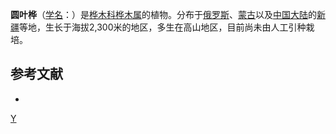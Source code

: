 {{Speciesbox 
| genus = Betula
| species = rotundifolia
| status = NE
| status_system = IUCN3.1
| authority = Spach
}}

'''圆叶桦'''（[[学名|学名]]：{{lang|la|''Betula rotundifolia''}}）是[[桦木科|桦木科]][[桦木属|桦木属]]的植物。分布于[[俄罗斯|俄罗斯]]、[[蒙古|蒙古]]以及[[中国大陆|中国大陆]]的[[新疆|新疆]]等地，生长于海拔2,300米的地区，多生在高山地区，目前尚未由人工引种栽培。

== 参考文献 ==
<div class="references-small">
* {{cite web| url =http://www.bioinfo.cn/db05/KmzwSpecies.php?action=view&id=2223| title =圆叶桦| work =《中国高等植物数据库全库》| publisher =中国科学院微生物研究所| author =昆明植物研究所| accessdate =2009-02-23| deadurl =yes| archiveurl =https://web.archive.org/web/20160305013820/http://www.bioinfo.cn/db05/KmzwSpecies.php?action=view&id=2223| archivedate =2016-03-05}}
</div>
{{Taxonbar|from=Q157628}}

[[Category:桦木属|Y]]
